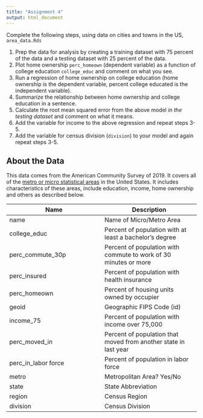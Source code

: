 ```yaml
---
title: "Assignment 4"
output: html_document
---
```


Complete the following steps, using data on cities and towns in the US, `area_data.Rds`
 
1. Prep the data for analysis by creating a training dataset with 75 percent of the data and a testing dataset with 25 percent of the data.  
1. Plot home ownership `perc_homeown` (dependent variable) as a function of college education `college_educ` and comment on what you see.
1. Run a regression of home ownership on college education (home ownership is the dependent variable, percent college educated is the independent variable). 
1. Summarize the relationship between home ownership and college education in a sentence.
1. Calculate the root mean squared error from the  above model *in the testing dataset* and comment on what it means.
1. Add the variable for income to the above regression and repeat steps 3-5. 
1. Add the variable for census division (`division`) to your model and again repeat steps 3-5.

## About the Data

This data comes from the American Community Survey of 2019. It covers all of the [metro or micro
statistical areas](https://www.census.gov/programs-surveys/metro-micro/about.html#:~:text=The%20general%20concept%20of%20a,social%20integration%20with%20that%20core.) in the United States. It includes characteristics of these areas, include education, income, home ownership and others as described below.  

| Name  | Description   |
|---|---|
| name   | Name of Micro/Metro Area   |
| college_educ   | Percent of population with at least a bachelor's degree   |
| perc_commute_30p   | Percent of population with commute to work of 30 minutes or more   |
| perc_insured  | Percent of population with health insurance   |
| perc_homeown  | Percent of housing units owned by occupier   |
| geoid | Geographic FIPS Code (id) |
| income_75  | Percent of population with income over 75,000   |
| perc_moved_in   | Percent of population that moved from another state in last year   |
|  perc_in_labor force  | Percent of population in labor force   |
| metro | Metropolitan Area? Yes/No |
| state  | State Abbreviation |
| region  | Census Region |
| division | Census Division|

